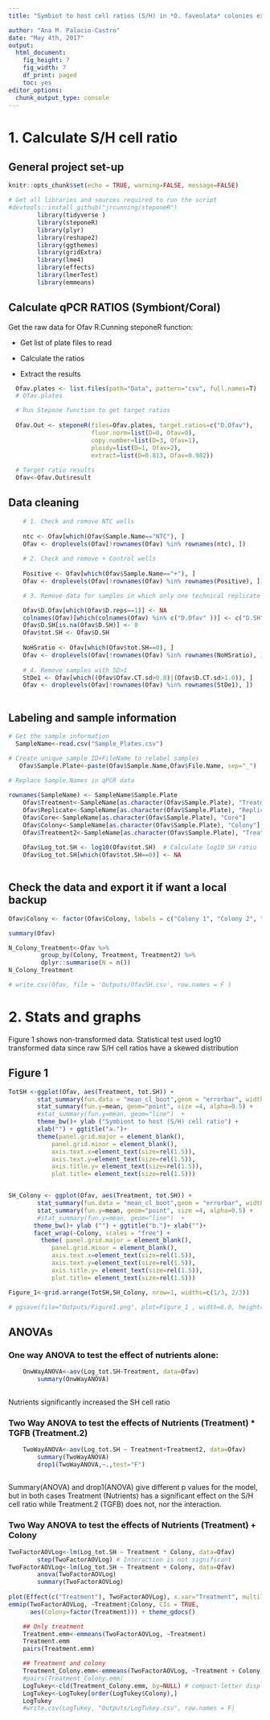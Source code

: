 ```yaml
---
title: "Symbiot to host cell ratios (S/H) in *O. faveolata* colonies exposed to elevated nutrients and immune challenge"

author: "Ana M. Palacio-Castro"
date: "May 4th, 2017"
output:
  html_document:
    fig_height: 7
    fig_width: 7
    df_print: paged
    toc: yes
editor_options:
  chunk_output_type: console
---
```


# 1. Calculate S/H cell ratio 

## General project set-up 

```r
knitr::opts_chunk$set(echo = TRUE, warning=FALSE, message=FALSE)
```

```r

# Get all libraries and sources required to run the script
#devtools::install_github("jrcunning/steponeR")
        library(tidyverse )
        library(steponeR)
        library(plyr)
        library(reshape2)
        library(ggthemes)
        library(gridExtra)
        library(lme4)
        library(effects)
        library(lmerTest)
        library(emmeans)
```

## Calculate qPCR RATIOS (Symbiont/Coral) 

Get the raw data for Ofav R.Cunning steponeR function:

* Get list of plate files to read

* Calculate the ratios

* Extract the results
 
```r

  Ofav.plates <- list.files(path="Data", pattern="csv", full.names=T)
  # Ofav.plates

  # Run Stepone function to get target ratios
  
  Ofav.Out <- steponeR(files=Ofav.plates, target.ratios=c("D.Ofav"), 
                       fluor.norm=list(D=0, Ofav=0),
                       copy.number=list(D=3, Ofav=1),
                       ploidy=list(D=1, Ofav=2),
                       extract=list(D=0.813, Ofav=0.982))
  
  # Target ratio results
  Ofav<-Ofav.Out$result

```

## Data cleaning

```r
    # 1. Check and remove NTC wells
    
    ntc <- Ofav[which(Ofav$Sample.Name=="NTC"), ]
    Ofav <- droplevels(Ofav[!rownames(Ofav) %in% rownames(ntc), ])
    
    # 2. Check and remove + Control wells
    
    Positive <- Ofav[which(Ofav$Sample.Name=="+"), ]
    Ofav <- droplevels(Ofav[!rownames(Ofav) %in% rownames(Positive), ])

    # 3. Remove data for samples in which only one technical replicate amplified

    Ofav$D.Ofav[which(Ofav$D.reps==1)] <- NA
    colnames(Ofav)[which(colnames(Ofav) %in% c("D.Ofav" ))] <- c("D.SH")  
    Ofav$D.SH[is.na(Ofav$D.SH)] <- 0
    Ofav$tot.SH <- Ofav$D.SH
    
    NoHSratio <- Ofav[which(Ofav$tot.SH==0), ]
    Ofav <- droplevels(Ofav[!rownames(Ofav) %in% rownames(NoHSratio), ])
    
    # 4. Remove samples with SD>1
    StDe1 <- Ofav[which((Ofav$Ofav.CT.sd>0.8)|(Ofav$D.CT.sd>1.0)), ]
    Ofav <- droplevels(Ofav[!rownames(Ofav) %in% rownames(StDe1), ])
  
```
  
## Labeling and sample information

```r

# Get the sample information 
  SampleName<-read.csv("Sample_Plates.csv") 

# Create unique sample ID+FileName to relabel samples  
   Ofav$Sample.Plate<-paste(Ofav$Sample.Name,Ofav$File.Name, sep="_")
   
# Replace Sample.Names in qPCR data 

rownames(SampleName) <- SampleName$Sample.Plate
    Ofav$Treatment<-SampleName[as.character(Ofav$Sample.Plate), "Treatment"]
    Ofav$Replicate<-SampleName[as.character(Ofav$Sample.Plate), "Replicate"]
    Ofav$Core<-SampleName[as.character(Ofav$Sample.Plate), "Core"]
    Ofav$Colony<-SampleName[as.character(Ofav$Sample.Plate), "Colony"]
    Ofav$Treatment2<-SampleName[as.character(Ofav$Sample.Plate), "Treatment2"]
         
    Ofav$Log_tot.SH <- log10(Ofav$tot.SH)  # Calculate log10 SH ratio
    Ofav$Log_tot.SH[which(Ofav$tot.SH==0)] <- NA
    
```

## Check the data and export it if want a local backup

```r

Ofav$Colony <- factor(Ofav$Colony, labels = c("Colony 1", "Colony 2", "Colony 3", "Colony 4"))

summary(Ofav)

N_Colony_Treatment<-Ofav %>%
         group_by(Colony, Treatment, Treatment2) %>%
         dplyr::summarise(N = n())
N_Colony_Treatment

# write.csv(Ofav, file = 'Outputs/OfavSH.csv', row.names = F )
```

# 2. Stats and graphs

Figure 1 shows non-transformed data. Statistical test used log10 transformed data since raw S/H cell ratios have a skewed distribution

## Figure 1
  
```r

TotSH <-ggplot(Ofav, aes(Treatment, tot.SH)) +
        stat_summary(fun.data = "mean_cl_boot",geom = "errorbar", width = 0.2) +
        stat_summary(fun.y=mean, geom="point", size =4, alpha=0.5) + 
        #stat_summary(fun.y=mean, geom="line")  +
        theme_bw()+ ylab ("Symbiont to host (S/H) cell ratio") + 
        xlab("") + ggtitle("a.")+
        theme(panel.grid.major = element_blank(),
            panel.grid.minor = element_blank(),
            axis.text.x=element_text(size=rel(1.5)),
            axis.text.y=element_text(size=rel(1.5)),
            axis.title.y= element_text(size=rel(1.5)),
            plot.title= element_text(size=rel(1.5)))


SH_Colony <- ggplot(Ofav, aes(Treatment, tot.SH)) +
        stat_summary(fun.data = "mean_cl_boot",geom = "errorbar", width = 0.2) +
        stat_summary(fun.y=mean, geom="point", size =4, alpha=0.5) + 
        #stat_summary(fun.y=mean, geom="line")  +
       theme_bw()+ ylab ("") + ggtitle("b.")+ xlab("")+
       facet_wrap(~Colony, scales = "free") +
         theme( panel.grid.major = element_blank(),
            panel.grid.minor = element_blank(),
            axis.text.x=element_text(size=rel(1.5)),
            axis.text.y=element_text(size=rel(1.5)),
            axis.title.y= element_text(size=rel(1.5)),
            plot.title= element_text(size=rel(1.5)))

Figure_1<-grid.arrange(TotSH,SH_Colony, nrow=1, widths=c(1/3, 2/3))

# ggsave(file="Outputs/Figure1.png", plot=Figure_1 , width=6.0, height=4, dpi=300)

```


## ANOVAs
    
### One way ANOVA to test the effect of nutrients alone: 
    
```r
    OnwWayANOVA<-aov(Log_tot.SH~Treatment, data=Ofav)
        summary(OnwWayANOVA)
        
```

Nutrients significantly increased the SH cell ratio

### Two Way ANOVA to test the effects of Nutrients (Treatment) * TGFB (Treatment.2)

```r
    
    TwoWayANOVA<-aov(Log_tot.SH ~ Treatment+Treatment2, data=Ofav)
        summary(TwoWayANOVA)
        drop1(TwoWayANOVA,~.,test="F")
        
```

Summary(ANOVA) and drop1(ANOVA) give different p values for the model, but in both cases Treatment (Nutrients) has a significant effect on the S/H cell ratio while Treatment.2 (TGFB) does not, nor the interaction.

### Two Way ANOVA to test the effects of Nutrients (Treatment) + Colony
  
```r

TwoFactorAOVLog<-lm(Log_tot.SH ~ Treatment * Colony, data=Ofav)
        step(TwoFactorAOVLog) # Interaction is not significant
TwoFactorAOVLog<-lm(Log_tot.SH ~ Treatment + Colony, data=Ofav)
        anova(TwoFactorAOVLog)
        summary(TwoFactorAOVLog)
        
plot(Effect(c("Treatment"), TwoFactorAOVLog), x.var="Treatment", multiline=T)
emmip(TwoFactorAOVLog, ~Treatment|Colony, CIs = TRUE, 
      aes(Colony=factor(Treatment))) + theme_gdocs()

    ## Only treatment
    Treatment.emm<-emmeans(TwoFactorAOVLog, ~Treatment)
    Treatment.emm
    pairs(Treatment.emm)

    ## Treatment and colony
    Treatment_Colony.emm<-emmeans(TwoFactorAOVLog, ~Treatment + Colony)
    #pairs(Treatment_Colony.emm)
    LogTukey<-cld(Treatment_Colony.emm, by=NULL) # compact-letter display
    LogTukey<-LogTukey[order(LogTukey$Colony),]
    LogTukey
    #write.csv(LogTukey, "Outputs/LogTukey.csv", row.names = F)

```
